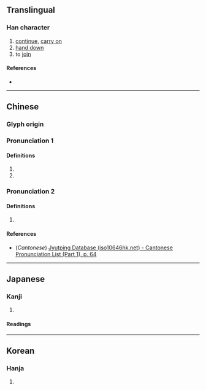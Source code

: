 {{character info/new}}
==Translingual==

===Han character===
{{Han char|rn=9|rad=人|as=05|sn=7|four=|canj=OSHR|ids=⿰亻召}}

# [[continue]], [[carry on]]
# [[hand down]]
# to [[join]]

====References====
* {{Han ref|kx=0098.050|dkj=00501|dj=0206.160|hdz=10140.060|uh=4F4B|ud=20299}}

----

==Chinese==
{{zh-forms}}

===Glyph origin===
{{Han etym}}

===Pronunciation 1===
{{zh-pron
|m=zhāo,sháo
|m_note=sháo - obsolete
|mc=1
|oc=1
|ma=
|cat=
}}

====Definitions====
{{zh-hanzi}}

# {{zh-alt-form|昭}}
# {{zh-used in|佋僥}}

===Pronunciation 2===
{{zh-pron
|m=shào
|c=siu6
|mc=2
|oc=2
|ma=
|cat=v
}}

====Definitions====
{{zh-hanzi}}

# {{zh-alt-form|紹}}

====References====
* (''Cantonese'') [http://www.iso10646hk.net/jp/document/download.jsp Jyutping Database (iso10646hk.net) - Cantonese Pronunciation List (Part 1), p. 64]

----

==Japanese==

===Kanji===
{{ja-kanji|grade=|rs=人05}}

# {{defn|lang=ja|sort=人05}}

====Readings====
{{ja-readings
|goon=じょう<ぜう
|kanon=しょう<せう
|kun=たす-ける
}}

----

==Korean==

===Hanja===
{{ko-hanja|hangeul=소|rv=so|mr=so}}

# {{defn|lang=ko|sort=人05}}